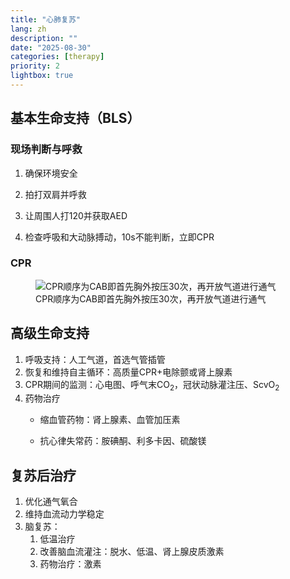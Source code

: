 ```yaml
---
title: "心肺复苏"
lang: zh
description: ""
date: "2025-08-30"
categories: [therapy]
priority: 2
lightbox: true
---
```


## 基本生命支持（BLS）

### 现场判断与呼救

1.  确保环境安全

2.  拍打双肩并呼救

3.  让周围人打120并获取AED

4.  检查呼吸和大动脉搏动，10s不能判断，立即CPR

### CPR

![CPR顺序为CAB即首先胸外按压30次，再开放气道进行通气](images/paste-1.png)

## 高级生命支持

1.  呼吸支持：人工气道，首选气管插管
2.  恢复和维持自主循环：高质量CPR+电除颤或肾上腺素
3.  CPR期间的监测：心电图、呼气末CO~2~，冠状动脉灌注压、ScvO~2~
4.  药物治疗
    -   缩血管药物：肾上腺素、血管加压素

    -   抗心律失常药：胺碘酮、利多卡因、硫酸镁

## 复苏后治疗

1.  优化通气氧合
2.  维持血流动力学稳定
3.  脑复苏：
    1.  低温治疗
    2.  改善脑血流灌注：脱水、低温、肾上腺皮质激素
    3.  药物治疗：激素